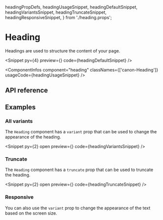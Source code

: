   headingPropDefs,
  headingUsageSnippet,
  headingDefaultSnippet,
  headingVariantsSnippet,
  headingTruncateSnippet,
  headingResponsiveSnippet,
} from './heading.props';

# Heading

Headings are used to structure the content of your page.

<Snippet
  py={4}
  preview={<HeadingSnippet story="Title1" />}
  code={headingDefaultSnippet}
/>

<ComponentInfos
  component="heading"
  classNames={['canon-Heading']}
  usageCode={headingUsageSnippet}
/>

## API reference

<PropsTable data={headingPropDefs} />

## Examples

### All variants

The `Heading` component has a `variant` prop that can be used to change the
appearance of the heading.

<Snippet
  py={2}
  open
  preview={<HeadingSnippet story="AllVariants" />}
  code={headingVariantsSnippet}
/>

### Truncate

The `Heading` component has a `truncate` prop that can be used to truncate the
heading.

<Snippet
  py={2}
  open
  preview={<HeadingSnippet story="Truncate" />}
  code={headingTruncateSnippet}
/>

### Responsive

You can also use the `variant` prop to change the appearance of the text based
on the screen size.

<CodeBlock code={headingResponsiveSnippet} />
